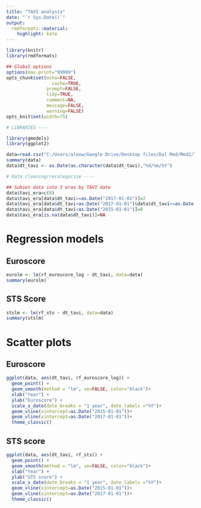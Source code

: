 ```yaml
---
title: "TAVI analysis"
date: "`r Sys.Date()`"
output:
  rmdformats::material:
    highlight: kate
---
```



```r
library(knitr)
library(rmdformats)

## Global options
options(max.print="99999")
opts_chunk$set(echo=FALSE,
	             cache=TRUE,
               prompt=FALSE,
               tidy=TRUE,
               comment=NA,
               message=FALSE,
               warning=FALSE)
opts_knit$set(width=75)
```

```r
# LIBRARIES ----

library(gmodels)
library(ggplot2)

data=read.csv("C:/Users/alexw/Google Drive/Desktop files/Dal Med/Med2/TAVI Project/TAVI.csv")
summary(data)
data$dt_tavi <- as.Date(as.character(data$dt_tavi),"%d/%m/%Y")

# Data cleaning/recategorize ----

## Subset data into 3 eras by TAVI date
data$tavi_era=c(0)
data$tavi_era[data$dt_tavi>=as.Date("2017-01-01")]=2
data$tavi_era[data$dt_tavi<as.Date("2017-01-01")&data$dt_tavi>=as.Date("2015-01-01")]=1
data$tavi_era[data$dt_tavi<as.Date("2015-01-01")]=0
data$tavi_era[is.na(data$dt_tavi)]=NA

```

# Regression models
## Euroscore
```r
eurolm <- lm(rf_euroscore_log ~ dt_tavi, data=data)
summary(eurolm)
```
## STS Score
```r
stslm <- lm(rf_sts ~ dt_tavi, data=data)
summary(stslm)
```

# Scatter plots
## Euroscore
```r
ggplot(data, aes(dt_tavi, rf_euroscore_log)) +
  geom_point() +
  geom_smooth(method = "lm", se=FALSE, color="black")+
  xlab("Year") +
  ylab("Euroscore") + 
  scale_x_date(date_breaks = "1 year", date_labels ="%Y")+
  geom_vline(xintercept=as.Date("2015-01-01"))+
  geom_vline(xintercept=as.Date("2017-01-01"))+
  theme_classic()

```

## STS score
```r
ggplot(data, aes(dt_tavi, rf_sts)) +
  geom_point() +
  geom_smooth(method = "lm", se=FALSE, color="black")+
  xlab("Year") +
  ylab("STS score") + 
  scale_x_date(date_breaks = "1 year", date_labels ="%Y")+
  geom_vline(xintercept=as.Date("2015-01-01"))+
  geom_vline(xintercept=as.Date("2017-01-01"))+
  theme_classic()

```







